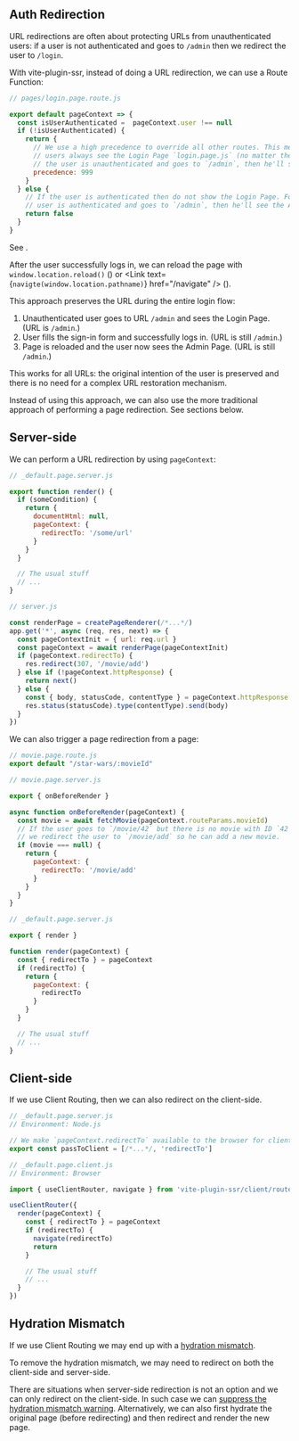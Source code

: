 
## Auth Redirection

URL redirections are often about protecting URLs from unauthenticated users:
if a user is not authenticated and goes to `/admin` then we redirect the user to `/login`.

With vite-plugin-ssr, instead of doing a URL redirection, we can use a Route Function:

```js
// pages/login.page.route.js

export default pageContext => {
  const isUserAuthenticated =  pageContext.user !== null
  if (!isUserAuthenticated) {
    return {
      // We use a high precedence to override all other routes. This means that unauthenticated
      // users always see the Login Page `login.page.js` (no matter the url). For example, if
      // the user is unauthenticated and goes to `/admin`, then he'll see the Login Page.
      precedence: 999
    }
  } else {
    // If the user is authenticated then do not show the Login Page. For example, if the
    // user is authenticated and goes to `/admin`, then he'll see the Admin Page.
    return false
  }
}
```

See <Link href="/route-function#precedence" />.

After the user successfully logs in, we can reload the page with `window.location.reload()` (<Link href="/server-routing"  noBreadcrumb={true} />) or <Link text={<code>navigte(window.location.pathname)</code>} href="/navigate" /> (<Link href="/client-routing" noBreadcrumb={true} />).

This approach preserves the URL during the entire login flow:
 1. Unauthenticated user goes to URL `/admin` and sees the Login Page. (URL is `/admin`.)
 2. User fills the sign-in form and successfully logs in. (URL is still `/admin`.)
 3. Page is reloaded and the user now sees the Admin Page. (URL is still `/admin`.)

This works for all URLs: the original intention of the user is preserved and there is no need for a complex URL restoration mechanism.

Instead of using this approach, we can also use the more traditional approach of performing a page redirection. See sections below.


## Server-side

We can perform a URL redirection by using `pageContext`:

```js
// _default.page.server.js

export function render() {
  if (someCondition) {
    return {
      documentHtml: null,
      pageContext: {
        redirectTo: '/some/url'
      }
    }
  }

  // The usual stuff
  // ...
}
```
```js
// server.js

const renderPage = createPageRenderer(/*...*/)
app.get('*', async (req, res, next) => {
  const pageContextInit = { url: req.url }
  const pageContext = await renderPage(pageContextInit)
  if (pageContext.redirectTo) {
    res.redirect(307, '/movie/add')
  } else if (!pageContext.httpResponse) {
    return next()
  } else {
    const { body, statusCode, contentType } = pageContext.httpResponse
    res.status(statusCode).type(contentType).send(body)
  }
})
```

We can also trigger a page redirection from a page:

```js
// movie.page.route.js
export default "/star-wars/:movieId"
```
```js
// movie.page.server.js

export { onBeforeRender }

async function onBeforeRender(pageContext) {
  const movie = await fetchMovie(pageContext.routeParams.movieId)
  // If the user goes to `/movie/42` but there is no movie with ID `42` then
  // we redirect the user to `/movie/add` so he can add a new movie.
  if (movie === null) {
    return {
      pageContext: {
        redirectTo: '/movie/add'
      }
    }
  }
}
```
```js
// _default.page.server.js

export { render }

function render(pageContext) {
  const { redirectTo } = pageContext
  if (redirectTo) {
    return {
      pageContext: {
        redirectTo
      }
    }
  }

  // The usual stuff
  // ...
}
```

## Client-side

If we use Client Routing, then we can also redirect on the client-side.

```js
// _default.page.server.js
// Environment: Node.js

// We make `pageContext.redirectTo` available to the browser for client-side redirection
export const passToClient = [/*...*/, 'redirectTo']
```
```js
// _default.page.client.js
// Environment: Browser

import { useClientRouter, navigate } from 'vite-plugin-ssr/client/router'

useClientRouter({
  render(pageContext) {
    const { redirectTo } = pageContext
    if (redirectTo) {
      navigate(redirectTo)
      return
    }

    // The usual stuff
    // ...
  }
})
```

## Hydration Mismatch

If we use Client Routing we may end up with a [hydration mismatch](/hydration-mismatch).

To remove the hydration mismatch, we may need to redirect on both the client-side and server-side.

There are situations when server-side redirection is not an option and we can only redirect on the client-side. In such case we can [suppress the hydration mismatch warning](/hydration-mismatch#suppress-hydration-mismatch). Alternatively, we can also first hydrate the original page (before redirecting) and then redirect and render the new page.
